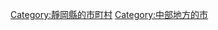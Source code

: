 {{Commonscat|Shimoda, Shizuoka}}
{{Catmore}}

{{DEFAULTSORT:Shimoda-shi}}
[[Category:靜岡縣的市町村|Category:靜岡縣的市町村]]
[[Category:中部地方的市|Category:中部地方的市]]